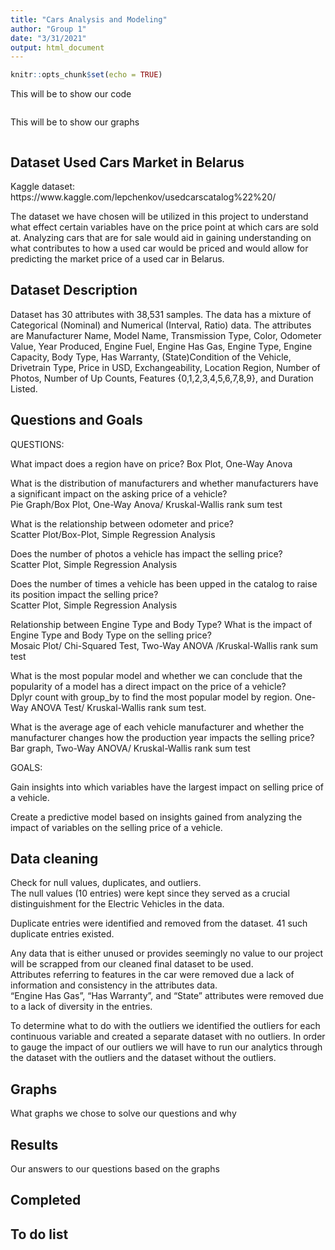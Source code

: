 ```yaml
---
title: "Cars Analysis and Modeling"
author: "Group 1"
date: "3/31/2021"
output: html_document
---
```


```r
knitr::opts_chunk$set(echo = TRUE)
```

This will be to show our code
```r

```

This will be to show our graphs
```r

```


## Dataset Used Cars Market in Belarus
Kaggle dataset: https://www.kaggle.com/lepchenkov/usedcarscatalog%22%20/

The dataset we have chosen will be utilized in this project to understand what effect certain variables have on the price point at which cars are sold at. Analyzing cars that are for sale would aid in gaining understanding on what contributes to how a used car would be priced and would allow for predicting the market price of a used car in Belarus. 


## Dataset Description
Dataset has 30 attributes with 38,531 samples. The data has a mixture of Categorical (Nominal) and Numerical (Interval, Ratio) data. The attributes are Manufacturer Name, Model Name, Transmission Type, Color, Odometer Value, Year Produced, Engine Fuel, Engine Has Gas, Engine Type, Engine Capacity, Body Type, Has Warranty, (State)Condition of the Vehicle, Drivetrain Type, Price in USD, Exchangeability, Location Region, Number of Photos, Number of Up Counts, Features {0,1,2,3,4,5,6,7,8,9}, and Duration Listed. 

## Questions and Goals

QUESTIONS:

What impact does a region have on price? 
  Box Plot, One-Way Anova 

What is the distribution of manufacturers and whether manufacturers have a significant impact on the asking price of a vehicle?   
  Pie Graph/Box Plot, One-Way Anova/ Kruskal-Wallis rank sum test 


What is the relationship between odometer and price?  
  Scatter Plot/Box-Plot, Simple Regression Analysis 

Does the number of photos a vehicle has impact the selling price?  
  Scatter Plot, Simple Regression Analysis  

Does the number of times a vehicle has been upped in the catalog to raise its position impact the selling price?  
  Scatter Plot, Simple Regression Analysis
  
Relationship between Engine Type and Body Type? What is the impact of Engine Type and Body Type on the selling price?  
  Mosaic Plot/ Chi-Squared Test, Two-Way ANOVA /Kruskal-Wallis rank sum test
  
What is the most popular model and whether we can conclude that the popularity of a model has a direct impact on the price of a vehicle?    
  Dplyr count with group_by to find the most popular model by region.         One-Way ANOVA Test/ Kruskal-Wallis rank sum test. 

What is the average age of each vehicle manufacturer and whether the manufacturer changes how the production year impacts the selling price?    
  Bar graph, Two-Way ANOVA/ Kruskal-Wallis rank sum test 

GOALS:

Gain insights into which variables have the largest impact on selling price of a vehicle. 

Create a predictive model based on insights gained from analyzing the impact of variables on the selling price of a vehicle. 


## Data cleaning

Check for null values, duplicates, and outliers.   
  The null values (10 entries) were kept since they served as a crucial distinguishment for the Electric Vehicles in the data. 

Duplicate entries were identified and removed from the dataset. 41 such duplicate entries existed.

Any data that is either unused or provides seemingly no value to our project will be scrapped from our cleaned final dataset to be used.  
  Attributes referring to features in the car were removed due a lack of information and consistency in the attributes data.  
  “Engine Has Gas”, “Has Warranty”, and “State” attributes were removed due to a lack of diversity in the entries.  

To determine what to do with the outliers we identified the outliers for each continuous variable and created a separate dataset with no outliers. In order to gauge the impact of our outliers we will have to run our analytics through the dataset with the outliers and the dataset without the outliers. 

## Graphs
What graphs we chose to solve our questions and why

## Results
Our answers to our questions based on the graphs

## Completed

## To do list
